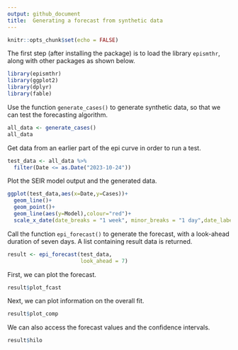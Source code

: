```yaml
---
output: github_document
title:  Generating a forecast from synthetic data
---
```

```r
knitr::opts_chunk$set(echo = FALSE)

```

The first step (after installing the package) is to load the library `epismthr`, along with other packages as shown below.

```r
library(epismthr)
library(ggplot2)
library(dplyr)
library(fable)
```

Use the function `generate_cases()` to generate synthetic data, so that we can test the forecasting algorithm.

```r
all_data <- generate_cases()
all_data
```


Get data from an earlier part of the epi curve in order to run a test.
```r
test_data <- all_data %>%
  filter(Date <= as.Date("2023-10-24"))
```

Plot the SEIR model output and the generated data.
```r
ggplot(test_data,aes(x=Date,y=Cases))+
  geom_line()+
  geom_point()+
  geom_line(aes(y=Model),colour="red")+
  scale_x_date(date_breaks = "1 week", minor_breaks = "1 day",date_labels="%b %e")
```

Call the function `epi_forecast()` to generate the forecast, with a look-ahead duration of seven days. A list containing result data is returned.

```r
result <- epi_forecast(test_data,
                       look_ahead = 7)
```

First, we can plot the forecast.

```r
result$plot_fcast
```

Next, we can plot information on the overall fit.
```r
result$plot_comp
```

We can also access the forecast values and the confidence intervals.

```r
result$hilo
```

